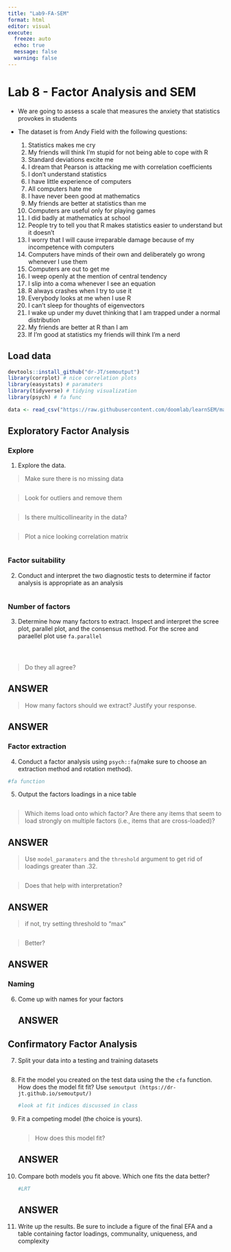 ```yaml
---
title: "Lab9-FA-SEM"
format: html
editor: visual
execute:
  freeze: auto
  echo: true
  message: false
  warning: false
---
```


# Lab 8 - Factor Analysis and SEM

-   We are going to assess a scale that measures the anxiety that statistics provokes in students

-   The dataset is from Andy Field with the following questions:

    1.  Statistics makes me cry
    2.  My friends will think I'm stupid for not being able to cope with R
    3.  Standard deviations excite me
    4.  I dream that Pearson is attacking me with correlation coefficients
    5.  I don't understand statistics
    6.  I have little experience of computers
    7.  All computers hate me
    8.  I have never been good at mathematics
    9.  My friends are better at statistics than me
    10. Computers are useful only for playing games
    11. I did badly at mathematics at school
    12. People try to tell you that R makes statistics easier to understand but it doesn't
    13. I worry that I will cause irreparable damage because of my incompetence with computers
    14. Computers have minds of their own and deliberately go wrong whenever I use them
    15. Computers are out to get me
    16. I weep openly at the mention of central tendency
    17. I slip into a coma whenever I see an equation
    18. R always crashes when I try to use it
    19. Everybody looks at me when I use R
    20. I can't sleep for thoughts of eigenvectors
    21. I wake up under my duvet thinking that I am trapped under a normal distribution
    22. My friends are better at R than I am
    23. If I'm good at statistics my friends will think I'm a nerd

## Load data

```r
devtools::install_github("dr-JT/semoutput")
library(corrplot) # nice correlation plots
library(easystats) # paramaters
library(tidyverse) # tidying visualization
library(psych) # fa func

```

```r

data <- read_csv("https://raw.githubusercontent.com/doomlab/learnSEM/master/vignettes/data/lecture_efa.csv")

```

## Exploratory Factor Analysis

### Explore

1.  Explore the data.

> Make sure there is no missing data

```r

```

> Look for outliers and remove them

```r

```

> Is there multicollinearity in the data?

```r

```

> Plot a nice looking correlation matrix

```r

```

### Factor suitability

2.  Conduct and interpret the two diagnostic tests to determine if factor analysis is appropriate as an analysis

```r

```

### Number of factors

3.  Determine how many factors to extract. Inspect and interpret the scree plot, parallel plot, and the consensus method. For the scree and paraellel plot use `fa.parallel`

```r

```

```r

```

```r

```

> Do they all agree?

::: callout-note
## ANSWER
:::

> How many factors should we extract? Justify your response.

::: callout-note
## ANSWER
:::

### Factor extraction

4.  Conduct a factor analysis using `psych::fa`(make sure to choose an extraction method and rotation method).

```r
#fa function

```

5.  Output the factors loadings in a nice table

```r

```

> Which items load onto which factor? Are there any items that seem to load strongly on multiple factors (i.e., items that are cross-loaded)?

::: callout-note
## ANSWER
:::

> Use `model_paramaters` and the `threshold` argument to get rid of loadings greater than .32.

```r

```

> Does that help with interpretation?

::: callout-note
## ANSWER
:::

> if not, try setting threshold to "max"

```r

```

> Better?

::: callout-note
## ANSWER
:::

### Naming 

6.  Come up with names for your factors

    ::: callout-note
    ## ANSWER
    :::

## Confirmatory Factor Analysis

7.  Split your data into a testing and training datasets

    ```r
    ```

8.  Fit the model you created on the test data using the the `cfa` function. How does the model fit fit? Use `semoutput (https://dr-jt.github.io/semoutput/)`

    ```r
    #look at fit indices discussed in class 
    ```

9.  Fit a competing model (the choice is yours).

    ```r

    ```

    > How does this model fit?

    ::: callout-note
    ## ANSWER
    :::

10. Compare both models you fit above. Which one fits the data better?

    ```r
    #LRT 
    ```

    ::: callout-note
    ## ANSWER
    :::

11. Write up the results. Be sure to include a figure of the final EFA and a table containing factor loadings, communality, uniqueness, and complexity
